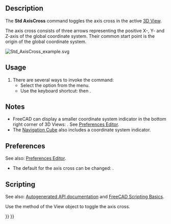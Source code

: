 <languages/>
<translate>

<!--T:1-->
{{Docnav
|[[Std_ViewFullscreen|ViewFullscreen]]
|[[Std_ToggleClipPlane|ToggleClipPlane]]
|[[Std_View_Menu|Std View Menu]]
|IconL=Std_ViewFullscreen.svg
|IconR=Std_ToggleClipPlane.svg
|IconC=Freecad.svg
}}

<!--T:2-->
{{GuiCommand
|Name=Std AxisCross
|MenuLocation=View → Toggle Axis Cross
|Workbenches=All
|Shortcut={{KEY|A}} {{KEY|C}}
}}

==Description== <!--T:3-->

<!--T:4-->
The '''Std AxisCross''' command toggles the axis cross in the active [[3D_View|3D View]].

<!--T:5-->
The axis cross consists of three arrows representing the positive X-, Y- and Z-axis of the global coordinate system. Their common start point is the origin of the global coordinate system.

</translate>
[[Image:Std_AxisCross_example.svg]]
<translate>
<!--T:6-->
{{Caption|The axis cross (the letters are not part of the axis cross)}}

==Usage== <!--T:7-->

<!--T:8-->
# There are several ways to invoke the command:
#* Select the {{MenuCommand|View → [[Image:Std_AxisCross.svg|16px]] Toggle Axis Cross}} option from the menu.
#* Use the keyboard shortcut: {{KEY|A}} then {{KEY|C}}.

==Notes== <!--T:9-->

<!--T:10-->
* FreeCAD can display a smaller coordinate system indicator in the bottom right corner of 3D Views: {{MenuCommand|Edit → Preferences → Display → 3D View → Show coordinate system in the corner}}. See [[Preferences_Editor#3D_View|Preferences Editor]].
* The [[Navigation_Cube|Navigation Cube]] also includes a coordinate system indicator.

==Preferences== <!--T:11-->

<!--T:17-->
See also: [[Preferences_Editor|Preferences Editor]].

<!--T:12-->
* The default for the axis cross can be changed: {{MenuCommand|Edit → Preferences → Display → 3D View → Show axis cross by default}}.

==Scripting== <!--T:13-->

<!--T:14-->
See also: [https://freecad.github.io/SourceDoc/ Autogenerated API documentation] and [[FreeCAD_Scripting_Basics|FreeCAD Scripting Basics]].

<!--T:15-->
Use the {{incode|setAxisCross}} method of the View object to toggle the axis cross.

</translate>
{{Code|code=
import FreeCADGui

view = FreeCADGui.ActiveDocument.ActiveView
view.setAxisCross(True)
view.hasAxisCross()
}}
<translate>


<!--T:16-->
{{Docnav
|[[Std_ViewFullscreen|ViewFullscreen]]
|[[Std_ToggleClipPlane|ToggleClipPlane]]
|[[Std_View_Menu|Std View Menu]]
|IconL=Std_ViewFullscreen.svg
|IconR=Std_ToggleClipPlane.svg
|IconC=Freecad.svg
}}

</translate>
{{Std_Base_navi{{#translation:}}}}
{{Userdocnavi{{#translation:}}}}